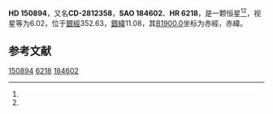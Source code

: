 {{Starbox begin
| name = HD 150894
}}
{{Starbox observe
| epoch = [[J2000.0|J2000.0]]
| constell = {{星座名待查}}<ref name=SIMBAD>{{cite web
 | url=http://simbad.u-strasbg.fr/simbad/sim-id?Ident=HR+6218
 | title=Pulsating variable Star
 | publisher=Centre de Données astronomiques de Strasbourg
 | work=SIMBAD
 | accessdate=2012-07-13
 | archive-date=2021-06-21
 | archive-url=https://web.archive.org/web/20210621130851/http://simbad.u-strasbg.fr/simbad/sim-id?Ident=HR+6218
 }}</ref><ref name=DATA>{{cite web
 | url=http://vizier.u-strasbg.fr/viz-bin/VizieR-5?-out.add=.&-source=5050&-corr=PK=HR&-out.max=9999&HR=6218
 | title=VizieR Detailed Page
 | accessdate=2012-07-13
 | archive-date=2016-03-05
 | archive-url=https://web.archive.org/web/20160305033733/http://vizier.u-strasbg.fr/viz-bin/VizieR-5?-out.add=.&-source=5050&-corr=PK=HR&-out.max=9999&HR=6218
 | dead-url=no
 }}</ref>
| 星官 = 
| ra = {{RA|16|45|0.2}}<ref name=SIMBAD /><ref name=DATA />
| dec = {{DEC|-28|30|35}}<ref name=SIMBAD /><ref name=DATA />
| appmag_v = 6.02<ref name=SIMBAD /><ref name=DATA />
}}
{{Starbox character
| class = A3IV<ref name=SIMBAD /><ref name=DATA />
| b-v = 0.09<ref name=SIMBAD /><ref name=DATA />
| u-b = <ref name=SIMBAD /><ref name=DATA />
| r-i = <ref name=SIMBAD /><ref name=DATA />
| variable = 
}}
{{Starbox astrometry
| radial_v = 
| prop_mo_ra = -55
| parallax = 
| p_error = 
}}
{{Starbox catalog
| names =CD-2812358，[[SAO星表|SAO]] 184602，[[HD星表|HD]] 150894，[[HR星表|HR]] 6218}}
{{Starbox reference |Simbad=HR+6218}}
{{Starbox end}}

'''HD 150894'''，又名'''CD-2812358'''，'''SAO 184602'''、'''HR 6218'''，是一颗恒星<ref name=SIMBAD /><ref name=DATA />，视星等为6.02，位于[[銀道座標系|銀經]]352.63，[[銀道座標系|銀緯]]11.08，其[[B1900.0|B1900.0]]坐标为赤經{{RA|16|38|44.8}}，赤緯{{DEC|-28|11.08|24}}。

== 参考文献 ==
{{reflist}}

{{star-stub}}

[[Category:HD和HDE天體|150894]]
[[Category:HR天體|6218]]
[[Category:SAO天體|184602]]